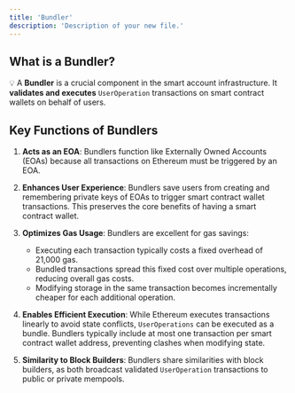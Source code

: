 ```yaml
---
title: 'Bundler'
description: 'Description of your new file.'
---
```


## What is a Bundler?

💡 A **Bundler** is a crucial component in the smart account infrastructure. It **validates and executes** `UserOperation` transactions on smart contract wallets on behalf of users.

## Key Functions of Bundlers

1. **Acts as an EOA**: Bundlers function like Externally Owned Accounts (EOAs) because all transactions on Ethereum must be triggered by an EOA.

2. **Enhances User Experience**: Bundlers save users from creating and remembering private keys of EOAs to trigger smart contract wallet transactions. This preserves the core benefits of having a smart contract wallet.

3. **Optimizes Gas Usage**: Bundlers are excellent for gas savings:
   - Executing each transaction typically costs a fixed overhead of 21,000 gas.
   - Bundled transactions spread this fixed cost over multiple operations, reducing overall gas costs.
   - Modifying storage in the same transaction becomes incrementally cheaper for each additional operation.

4. **Enables Efficient Execution**: While Ethereum executes transactions linearly to avoid state conflicts, `UserOperations` can be executed as a bundle. Bundlers typically include at most one transaction per smart contract wallet address, preventing clashes when modifying state.

5. **Similarity to Block Builders**: Bundlers share similarities with block builders, as both broadcast validated `UserOperation` transactions to public or private mempools.